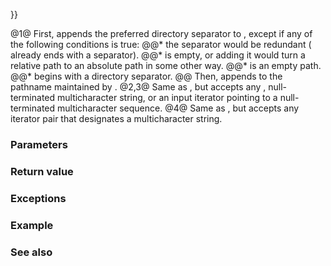 {{cpp/experimental/fs/path/title|append|operator/{{=}}}}
{{cpp/experimental/fs/path/navbar}}
{{dcl begin}}
{{dcl|num=1|since=fs_ts|1=
path&amp; operator/=( const path&amp; p );
}}
{{dcl|num=2|since=fs_ts|1=
template&lt; class Source &gt;
path&amp; operator/=( const Source&amp; source );
}}
{{dcl|num=3|since=fs_ts|1=
template&lt; class Source &gt;
path&amp; append( const Source&amp; source );
}}
{{dcl|num=4|since=fs_ts|1=
template&lt; class InputIt &gt;
path&amp; append( InputIt first, InputIt last );
}}
{{dcl end}}

@1@ First, appends the preferred directory separator to {{c|this}}, except if any of the following conditions is true:
@@* the separator would be redundant ({{c|*this}} already ends with a separator).
@@* {{c|*this}} is empty, or adding it would turn a relative path to an absolute path in some other way.
@@* {{c|p}} is an empty path.
@@* {{c|p.native()}} begins with a directory separator.
@@ Then, appends {{c|p.native()}} to the pathname maintained by {{c|*this}}.
@2,3@ Same as {{v|1}}, but accepts any {{c|std::basic_string}}, null-terminated multicharacter string, or an input iterator pointing to a null-terminated multicharacter sequence.
@4@ Same as {{v|1}}, but accepts any iterator pair that designates a multicharacter string.

===Parameters===
{{par begin}}
{{par|p|pathname to append}}
{{par|source|{{c|std::basic_string}}, null-terminated multicharacter string, or an input iterator pointing to a null-terminated multicharacter sequence, which represents a path name (either in portable or in native format)}}
{{par|first, last|pair of {{named req|InputIterator}}s that specify a multicharacter sequence that represents a path name}}
{{par hreq}}
{{par req named|InputIt|InputIterator}}
{{par req|The value type of {{c|InputIt}} must be one of the encoded character types ({{c|char}}, {{c|wchar_t}}, {{c|char16_t}} and {{c|char32_t}}).}}
{{par end}}

===Return value===
{{c|*this}}

===Exceptions===
{{cpp/experimental/fs/error_handling_exception_only}}

===Example===
{{example|code=
#include &lt;experimental/filesystem&gt;
#include &lt;iostream&gt;
namespace fs = std::experimental::filesystem;

int main()
{
    fs::path p1 = "C:";
    p1 /= "Users"; // does not insert a separator
                   // "C:Users" is a relative path in Windows
                   // adding directory separator would turn it to an absolute path
    std::cout &lt;&lt; "\"C:\" / \"Users\" == " &lt;&lt; p1 &lt;&lt; '\n';
    p1 /= "batman"; // inserts fs::path::preferred_separator, '\' on Windows
    std::cout &lt;&lt; "\"C:\" / \"Users\" / \"batman\" == " &lt;&lt; p1 &lt;&lt; '\n';
}
|p=true
|output=
"C:" / "Users" == "C:Users"
"C:" / "Users" / "batman" == "C:Users\batman"
}}
===See also===
{{dsc begin}}
{{dsc inc|cpp/experimental/fs/path/dsc concat}}
{{dsc inc|cpp/experimental/fs/path/dsc operator/}}
{{dsc end}}